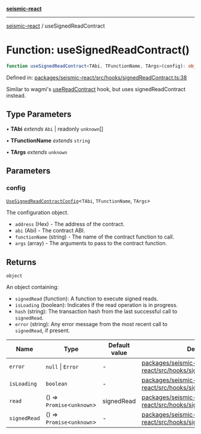[**seismic-react**](/seismic-react/README.mdx)

---

[seismic-react](/seismic-react/globals.mdx) / useSignedReadContract

# Function: useSignedReadContract()

```ts
function useSignedReadContract<TAbi, TFunctionName, TArgs>(config): object
```

Defined in: [packages/seismic-react/src/hooks/signedReadContract.ts:38](https://github.com/SeismicSystems/seismic-client/blob/658575a2378fa3042cad6a13bb56490931591f61/packages/seismic-react/src/hooks/signedReadContract.ts#L38)

Similar to wagmi's [useReadContract](https://wagmi.sh/react/api/hooks/useReadContract) hook,
but uses signedReadContract instead.

## Type Parameters

• **TAbi** _extends_ `Abi` \| readonly `unknown`[]

• **TFunctionName** _extends_ `string`

• **TArgs** _extends_ `unknown`

## Parameters

### config

[`UseSignedReadContractConfig`](/seismic-react/type-aliases/UseSignedReadContractConfig.mdx)\<`TAbi`, `TFunctionName`, `TArgs`\>

The configuration object.

- `address` (Hex) - The address of the contract.
- `abi` (Abi) - The contract ABI.
- `functionName` (string) - The name of the contract function to call.
- `args` (array) - The arguments to pass to the contract function.

## Returns

`object`

An object containing:

- `signedRead` (function): A function to execute signed reads.
- `isLoading` (boolean): Indicates if the read operation is in progress.
- `hash` (string): The transaction hash from the last successful call to `signedRead`.
- `error` (string): Any error message from the most recent call to `signedRead`, if present.

| Name                                 | Type                         | Default value | Defined in                                                                                                                                                                                                             |
| ------------------------------------ | ---------------------------- | ------------- | ---------------------------------------------------------------------------------------------------------------------------------------------------------------------------------------------------------------------- |
| <a id="error"></a> `error`           | `null` \| `Error`            | -             | [packages/seismic-react/src/hooks/signedReadContract.ts:90](https://github.com/SeismicSystems/seismic-client/blob/658575a2378fa3042cad6a13bb56490931591f61/packages/seismic-react/src/hooks/signedReadContract.ts#L90) |
| <a id="isloading"></a> `isLoading`   | `boolean`                    | -             | [packages/seismic-react/src/hooks/signedReadContract.ts:89](https://github.com/SeismicSystems/seismic-client/blob/658575a2378fa3042cad6a13bb56490931591f61/packages/seismic-react/src/hooks/signedReadContract.ts#L89) |
| <a id="read"></a> `read`             | () => `Promise`\<`unknown`\> | signedRead    | [packages/seismic-react/src/hooks/signedReadContract.ts:88](https://github.com/SeismicSystems/seismic-client/blob/658575a2378fa3042cad6a13bb56490931591f61/packages/seismic-react/src/hooks/signedReadContract.ts#L88) |
| <a id="signedread"></a> `signedRead` | () => `Promise`\<`unknown`\> | -             | [packages/seismic-react/src/hooks/signedReadContract.ts:87](https://github.com/SeismicSystems/seismic-client/blob/658575a2378fa3042cad6a13bb56490931591f61/packages/seismic-react/src/hooks/signedReadContract.ts#L87) |
